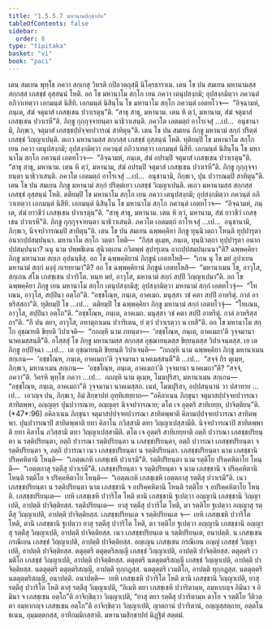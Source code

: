 ```yaml
---
title: "1.5.5.7 มหานามสิกฺขาปท"
tableOfContents: false
sidebar:
  order: 8
type: "tipitaka"
basket: "vi"
book: "paci"
---
```



<DynamicBreadcrumb />

<Division number="303" book="paci">

<Paragraph number="964" book="paci">
เตน สมเยน พุทฺโธ ภควา สกฺเกสุ วิหรติ กปิลวตฺถุสฺมึ นิโคฺรธาราเม. เตน โข ปน สมเยน มหานามสฺส สกฺกสฺส เภสชฺชํ อุสฺสนฺนํ โหติ. อถ โข มหานาโม สกฺโก เยน ภควา เตนุปสงฺกมิ; อุปสงฺกมิตฺวา ภควนฺตํ อภิวาเทตฺวา เอกมนฺตํ นิสีทิ. เอกมนฺตํ นิสินฺโน โข มหานาโม สกฺโก ภควนฺตํ เอตทโวจ—  “อิจฺฉามหํ, ภนฺเต, สํฆํ จตุมาสํ เภสชฺเชน ปวาเรตุนฺ”ติ. “สาธุ สาธุ, มหานาม. เตน หิ ตฺวํ, มหานาม, สํฆํ จตุมาสํ เภสชฺเชน ปวาเรหี”ติ. ภิกฺขู กุกฺกุจฺจายนฺตา นาธิวาเสนฺติ. ภควโต เอตมตฺถํ อาโรเจสุํ …เป…  อนุชานามิ, ภิกฺขเว, จตุมาสํ เภสชฺชปฺปจฺจยปวารณํ สาทิตุนฺ”ติ.
</Paragraph>

</Division>
<Division number="304" book="paci">

<Paragraph number="965" book="paci">
เตน โข ปน สมเยน ภิกฺขู มหานามํ สกฺกํ ปริตฺตํ เภสชฺชํ วิญฺญาเปนฺติ. ตเถว มหานามสฺส สกฺกสฺส เภสชฺชํ อุสฺสนฺนํ โหติ. ทุติยมฺปิ โข มหานาโม สกฺโก เยน ภควา เตนุปสงฺกมิ; อุปสงฺกมิตฺวา ภควนฺตํ อภิวาเทตฺวา เอกมนฺตํ นิสีทิ. เอกมนฺตํ นิสินฺโน โข มหานาโม สกฺโก ภควนฺตํ เอตทโวจ—  “อิจฺฉามหํ, ภนฺเต, สํฆํ อปรมฺปิ จตุมาสํ เภสชฺเชน ปวาเรตุนฺ”ติ. “สาธุ สาธุ, มหานาม. เตน หิ ตฺวํ, มหานาม, สํฆํ อปรมฺปิ จตุมาสํ เภสชฺเชน ปวาเรหี”ติ. ภิกฺขู กุกฺกุจฺจายนฺตา นาธิวาเสนฺติ. ภควโต เอตมตฺถํ อาโรเจสุํ …เป…  อนุชานามิ, ภิกฺขเว, ปุน ปวารณมฺปิ สาทิตุนฺ”ติ.
</Paragraph>

</Division>
<Division number="305" book="paci">

<Paragraph number="966" book="paci">
เตน โข ปน สมเยน ภิกฺขู มหานามํ สกฺกํ ปริตฺตํเยว เภสชฺชํ วิญฺญาเปนฺติ. ตเถว มหานามสฺส สกฺกสฺส เภสชฺชํ อุสฺสนฺนํ โหติ. ตติยมฺปิ โข มหานาโม สกฺโก เยน ภควา เตนุปสงฺกมิ; อุปสงฺกมิตฺวา ภควนฺตํ อภิวาเทตฺวา เอกมนฺตํ นิสีทิ. เอกมนฺตํ นิสินฺโน โข มหานาโม สกฺโก ภควนฺตํ เอตทโวจ—  “อิจฺฉามหํ, ภนฺเต, สํฆํ ยาวชีวํ เภสชฺเชน ปวาเรตุนฺ”ติ. “สาธุ สาธุ, มหานาม. เตน หิ ตฺวํ, มหานาม, สํฆํ ยาวชีวํ เภสชฺเชน ปวาเรหี”ติ. ภิกฺขู กุกฺกุจฺจายนฺตา นาธิวาเสนฺติ. ภควโต เอตมตฺถํ อาโรเจสุํ …เป…  อนุชานามิ, ภิกฺขเว, นิจฺจปวารณมฺปิ สาทิตุนฺ”ติ.
</Paragraph>

<Paragraph number="967" book="paci">
เตน โข ปน สมเยน ฉพฺพคฺคิยา ภิกฺขู ทุนฺนิวตฺถา โหนฺติ ทุปฺปารุตา อนากปฺปสมฺปนฺนา. มหานาโม สกฺโก วตฺตา โหติ—  “กิสฺส ตุเมฺห, ภนฺเต, ทุนฺนิวตฺถา ทุปฺปารุตา อนากปฺปสมฺปนฺนา? นนุ นาม ปพฺพชิเตน สุนิวตฺเถน ภวิตพฺพํ สุปารุเตน อากปฺปสมฺปนฺเนนา”ติ? ฉพฺพคฺคิยา ภิกฺขู มหานาเม สกฺเก อุปนนฺธึสุ. อถ โข ฉพฺพคฺคิยานํ ภิกฺขูนํ เอตทโหสิ—  “เกน นุ โข มยํ อุปาเยน มหานามํ สกฺกํ มงฺกุํ กเรยฺยามา”ติ? อถ โข ฉพฺพคฺคิยานํ ภิกฺขูนํ เอตทโหสิ—  “มหานาเมน โข, อาวุโส, สกฺเกน สํโฆ เภสชฺเชน ปวาริโต. หนฺท มยํ, อาวุโส, มหานามํ สกฺกํ สปฺปึ วิญฺญาเปมา”ติ. อถ โข ฉพฺพคฺคิยา ภิกฺขู เยน มหานาโม สกฺโก เตนุปสงฺกมึสุ; อุปสงฺกมิตฺวา มหานามํ สกฺกํ เอตทโวจุํ—  “โทเณน, อาวุโส, สปฺปินา อตฺโถ”ติ. “อชฺชโณฺห, ภนฺเต, อาคเมถ. มนุสฺสา วชํ คตา สปฺปึ อาหริตุํ. กาลํ อาหริสฺสถา”ติ.
</Paragraph>

<Paragraph number="968" book="paci">
ทุติยมฺปิ โข …เป…  ตติยมฺปิ โข ฉพฺพคฺคิยา ภิกฺขู มหานามํ สกฺกํ เอตทโวจุํ—  “โทเณน, อาวุโส, สปฺปินา อตฺโถ”ติ. “อชฺชโณฺห, ภนฺเต, อาคเมถ. มนุสฺสา วชํ คตา สปฺปึ อาหริตุํ. กาลํ อาหริสฺสถา”ติ. “กึ ปน ตยา, อาวุโส, อทาตุกาเมน ปวาริเตน, ยํ ตฺวํ ปวาเรตฺวา น เทสี”ติ. อถ โข มหานาโม สกฺโก อุชฺฌายติ ขิยฺยติ วิปาเจติ—  “กถญฺหิ นาม ภทนฺตา—  ‘อชฺชโณฺห, ภนฺเต, อาคเมถา’ติ วุจฺจมานา นาคเมสฺสนฺตี”ติ.
</Paragraph>

<Paragraph number="969" book="paci">
อโสฺสสุํ โข ภิกฺขู มหานามสฺส สกฺกสฺส อุชฺฌายนฺตสฺส ขิยฺยนฺตสฺส วิปาเจนฺตสฺส. เย เต ภิกฺขู อปฺปิจฺฉา …เป…  เต อุชฺฌายนฺติ ขิยฺยนฺติ วิปาเจนฺติ—  “กถญฺหิ นาม ฉพฺพคฺคิยา ภิกฺขู มหานาเมน สกฺเกน—  ‘อชฺชโณฺห, ภนฺเต, อาคเมถา’ติ วุจฺจมานา นาคเมสฺสนฺตี”ติ …เป…  “สจฺจํ กิร ตุเมฺห, ภิกฺขเว, มหานาเมน สกฺเกน—  ‘อชฺชโณฺห, ภนฺเต, อาคเมถา’ติ วุจฺจมานา นาคเมถา”ติ? “สจฺจํ, ภควา”ติ. วิครหิ พุทฺโธ ภควา …เป…  กถญฺหิ นาม ตุเมฺห, โมฆปุริสา, มหานาเมน สกฺเกน—  “อชฺชโณฺห, ภนฺเต, อาคเมถา”ติ วุจฺจมานา นาคเมสฺสถ. เนตํ, โมฆปุริสา, อปฺปสนฺนานํ วา ปสาทาย …เป…  เอวญฺจ ปน, ภิกฺขเว, อิมํ สิกฺขาปทํ อุทฺทิเสยฺยาถ—
</Paragraph>

</Division>
<Division number="306" book="paci">

<Paragraph number="970" book="paci">
<Emphasis>“อคิลาเนน ภิกฺขุนา จตุมาสปฺปจฺจยปวารณา สาทิตพฺพา</Emphasis>, <Emphasis>อญฺญตฺร ปุนปวารณาย, อญฺญตฺร นิจฺจปวารณาย; ตโต เจ อุตฺตริ สาทิเยยฺย, ปาจิตฺติยนฺ”</Emphasis>ติ. (*47*:<Emphasis>96</Emphasis>)
</Paragraph>

</Division>
<Division number="307" book="paci">

<Paragraph number="971" book="paci">
<Emphasis>อคิลาเนน ภิกฺขุนา จตุมาสปฺปจฺจยปวารณา สาทิตพฺพา</Emphasis>ติ คิลานปฺปจฺจยปวารณา สาทิตพฺพา.
</Paragraph>

<Paragraph number="972" book="paci">
<Emphasis>ปุนปวารณาปิ สาทิตพฺพา</Emphasis>ติ ยทา คิลาโน ภวิสฺสามิ ตทา วิญฺญาเปสฺสามีติ.
</Paragraph>

<Paragraph number="973" book="paci">
<Emphasis>นิจฺจปวารณาปิ สาทิตพฺพา</Emphasis>ติ ยทา คิลาโน ภวิสฺสามิ ตทา วิญฺญาเปสฺสามีติ.
</Paragraph>

<Paragraph number="974" book="paci">
<Emphasis>ตโต เจ อุตฺตริ สาทิเยยฺยา</Emphasis>ติ อตฺถิ ปวารณา เภสชฺชปริยนฺตา น รตฺติปริยนฺตา, อตฺถิ ปวารณา รตฺติปริยนฺตา น เภสชฺชปริยนฺตา, อตฺถิ ปวารณา เภสชฺชปริยนฺตา จ รตฺติปริยนฺตา จ, อตฺถิ ปวารณา เนว เภสชฺชปริยนฺตา น รตฺติปริยนฺตา.
</Paragraph>

<Paragraph number="975" book="paci">
<Emphasis>เภสชฺชปริยนฺตา</Emphasis> นาม เภสชฺชานิ ปริคฺคหิตานิ โหนฺติ—  “เอตฺตเกหิ เภสชฺเชหิ ปวาเรมี”ติ. <Emphasis>รตฺติปริยนฺตา</Emphasis> นาม รตฺติโย ปริคฺคหิตาโย โหนฺติ—  “เอตฺตกาสุ รตฺตีสุ ปวาเรมี”ติ. <Emphasis>เภสชฺชปริยนฺตา จ รตฺติปริยนฺตา จ</Emphasis> นาม เภสชฺชานิ จ ปริคฺคหิตานิ โหนฺติ รตฺติโย จ ปริคฺคหิตาโย โหนฺติ—  “เอตฺตเกหิ เภสชฺเชหิ เอตฺตกาสุ รตฺตีสุ ปวาเรมี”ติ. <Emphasis>เนว เภสชฺชปริยนฺตา น รตฺติปริยนฺตา</Emphasis> นาม เภสชฺชานิ จ อปริคฺคหิตานิ โหนฺติ รตฺติโย จ อปริคฺคหิตาโย โหนฺติ.
</Paragraph>

</Division>
<Division number="308" book="paci">

<Paragraph number="976" book="paci">
เภสชฺชปริยนฺเต—  เยหิ เภสชฺเชหิ ปวาริโต โหติ ตานิ เภสชฺชานิ ฐเปตฺวา อญฺญานิ เภสชฺชานิ วิญฺญาเปติ, อาปตฺติ ปาจิตฺติยสฺส. รตฺติปริยนฺเต—  ยาสุ รตฺตีสุ ปวาริโต โหติ, ตา รตฺติโย ฐเปตฺวา อญฺญาสุ รตฺตีสุ วิญฺญาเปติ, อาปตฺติ ปาจิตฺติยสฺส. เภสชฺชปริยนฺเต จ รตฺติปริยนฺเต จ—  เยหิ เภสชฺเชหิ ปวาริโต โหติ, ตานิ เภสชฺชานิ ฐเปตฺวา ยาสุ รตฺตีสุ ปวาริโต โหติ, ตา รตฺติโย ฐเปตฺวา อญฺญานิ เภสชฺชานิ อญฺญาสุ รตฺตีสุ วิญฺญาเปติ, อาปตฺติ ปาจิตฺติยสฺส. เนว เภสชฺชปริยนฺเต น รตฺติปริยนฺเต, อนาปตฺติ.
</Paragraph>

</Division>
<Division number="309" book="paci">

<Paragraph number="977" book="paci">
น เภสชฺเชน กรณีเยน เภสชฺชํ วิญฺญาเปติ, อาปตฺติ ปาจิตฺติยสฺส. อญฺเญน เภสชฺเชน กรณีเยน อญฺญํ เภสชฺชํ วิญฺญาเปติ, อาปตฺติ ปาจิตฺติยสฺส. ตตุตฺตริ ตตุตฺตริสญฺญี เภสชฺชํ วิญฺญาเปติ, อาปตฺติ ปาจิตฺติยสฺส. ตตุตฺตริ เวมติโก เภสชฺชํ วิญฺญาเปติ, อาปตฺติ ปาจิตฺติยสฺส. ตตุตฺตริ นตตุตฺตริสญฺญี เภสชฺชํ วิญฺญาเปติ, อาปตฺติ ปาจิตฺติยสฺส.
</Paragraph>

<Paragraph number="978" book="paci">
นตตุตฺตริ ตตุตฺตริสญฺญี, อาปตฺติ ทุกฺกฏสฺส. นตตุตฺตริ เวมติโก, อาปตฺติ ทุกฺกฏสฺส. นตตุตฺตริ นตตุตฺตริสญฺญี, อนาปตฺติ.
</Paragraph>

</Division>
<Division number="310" book="paci">

<Paragraph number="979" book="paci">
อนาปตฺติ—  เยหิ เภสชฺเชหิ ปวาริโต โหติ ตานิ เภสชฺชานิ วิญฺญาเปติ, ยาสุ รตฺตีสุ ปวาริโต โหติ ตาสุ รตฺตีสุ วิญฺญาเปติ, “อิเมหิ ตยา เภสชฺเชหิ ปวาริตามฺห, อมฺหากญฺจ อิมินา จ อิมินา จ เภสชฺเชน อตฺโถ”ติ อาจิกฺขิตฺวา วิญฺญาเปติ, “ยาสุ ตยา รตฺตีสุ ปวาริตามฺห ตาโย จ รตฺติโย วีติวตฺตา อมฺหากญฺจ เภสชฺเชน อตฺโถ”ติ อาจิกฺขิตฺวา วิญฺญาเปติ, ญาตกานํ ปวาริตานํ, อญฺญสฺสตฺถาย, อตฺตโน ธเนน, อุมฺมตฺตกสฺส, อาทิกมฺมิกสฺสาติ.

</Paragraph>
</Division>

<Paragraph number="980" type="center" book="paci">
มหานามสิกฺขาปทํ นิฏฺฐิตํ สตฺตมํ.
</Paragraph>